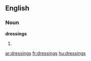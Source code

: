 ==English==

===Noun===
'''dressings'''

# {{plural of|[[dressing]]}}

[[ar:dressings]]
[[fr:dressings]]
[[hu:dressings]]
